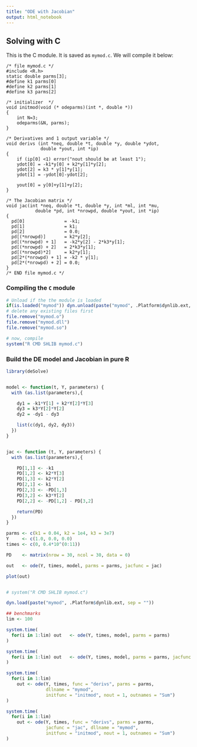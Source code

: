 ```yaml
---
title: "ODE with Jacobian"
output: html_notebook
---
```


## Solving with C 
This is the C module. It is saved as `mymod.c`.
We will compile it below:

```
/* file mymod.c */
#include <R.h>
static double parms[3];
#define k1 parms[0]
#define k2 parms[1]
#define k3 parms[2]

/* initializer  */
void initmod(void (* odeparms)(int *, double *))
{
    int N=3;
    odeparms(&N, parms);
}

/* Derivatives and 1 output variable */
void derivs (int *neq, double *t, double *y, double *ydot,
             double *yout, int *ip)
{
    if (ip[0] <1) error("nout should be at least 1");
    ydot[0] = -k1*y[0] + k2*y[1]*y[2];
    ydot[2] = k3 * y[1]*y[1];
    ydot[1] = -ydot[0]-ydot[2];

    yout[0] = y[0]+y[1]+y[2];
}

/* The Jacobian matrix */
void jac(int *neq, double *t, double *y, int *ml, int *mu,
           double *pd, int *nrowpd, double *yout, int *ip)
{
  pd[0]               = -k1;
  pd[1]               = k1;
  pd[2]               = 0.0;
  pd[(*nrowpd)]       = k2*y[2];
  pd[(*nrowpd) + 1]   = -k2*y[2] - 2*k3*y[1];
  pd[(*nrowpd) + 2]   = 2*k3*y[1];
  pd[(*nrowpd)*2]     = k2*y[1];
  pd[2*(*nrowpd) + 1] = -k2 * y[1];
  pd[2*(*nrowpd) + 2] = 0.0;
}
/* END file mymod.c */

```

### Compiling the `C` module
```r
# Unload if the the module is loaded
if(is.loaded("mymod")) dyn.unload(paste("mymod", .Platform$dynlib.ext, sep = ""))
# delete any existing files first
file.remove("mymod.o")
file.remove("mymod.dll")
file.remove("mymod.so")

# now, compile
system("R CMD SHLIB mymod.c")
```


### Build the DE model and Jacobian in pure R
```r
library(deSolve)


model <- function(t, Y, parameters) {
  with (as.list(parameters),{

    dy1 = -k1*Y[1] + k2*Y[2]*Y[3]
    dy3 = k3*Y[2]*Y[2]
    dy2 = -dy1 - dy3

    list(c(dy1, dy2, dy3))
  })
}


jac <- function (t, Y, parameters) {
  with (as.list(parameters),{

    PD[1,1] <- -k1
    PD[1,2] <- k2*Y[3]
    PD[1,3] <- k2*Y[2]
    PD[2,1] <- k1
    PD[2,3] <- -PD[1,3]
    PD[3,2] <- k3*Y[2]
    PD[2,2] <- -PD[1,2] - PD[3,2]

    return(PD)
  })
}

```

```r


parms <- c(k1 = 0.04, k2 = 1e4, k3 = 3e7)
Y     <- c(1.0, 0.0, 0.0)
times <- c(0, 0.4*10^(0:11))

PD    <- matrix(nrow = 30, ncol = 30, data = 0)

out   <- ode(Y, times, model, parms = parms, jacfunc = jac)

plot(out)


# system("R CMD SHLIB mymod.c")

dyn.load(paste("mymod", .Platform$dynlib.ext, sep = ""))

## benchmarks
lim <- 100

system.time(
  for(i in 1:lim) out   <- ode(Y, times, model, parms = parms)
)

system.time(
  for(i in 1:lim) out   <- ode(Y, times, model, parms = parms, jacfunc = jac)
)

system.time(
  for(i in 1:lim)
    out <- ode(Y, times, func = "derivs", parms = parms,
               dllname = "mymod",
               initfunc = "initmod", nout = 1, outnames = "Sum")
)

system.time(
  for(i in 1:lim)
    out <- ode(Y, times, func = "derivs", parms = parms,
               jacfunc = "jac", dllname = "mymod",
               initfunc = "initmod", nout = 1, outnames = "Sum")
)
```

